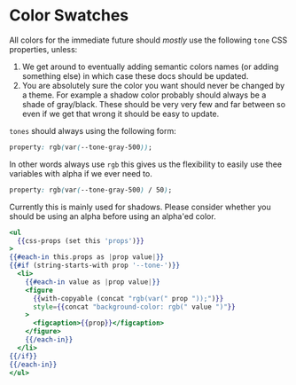 # Color Swatches

All colors for the immediate future should _mostly_ use the following `tone`
CSS properties, unless:

1. We get around to eventually adding semantic colors names (or adding something else) in which case these docs should be updated.
2. You are absolutely sure the color you want should never be changed by a theme. For example a shadow color probably should always be a shade of gray/black. These should be very very few and far between so even if we get that wrong it should be easy to update.

`tones` should always using the following form:

```css
property: rgb(var(--tone-gray-500));
```

In other words always use `rgb` this gives us the flexibility to easily use thee variables with alpha if we ever need to.

```css
property: rgb(var(--tone-gray-500) / 50);
```

Currently this is mainly used for shadows. Please consider whether you should be using an alpha before using an alpha'ed color.

```hbs preview-template
<ul
  {{css-props (set this 'props')}}
>
{{#each-in this.props as |prop value|}}
{{#if (string-starts-with prop '--tone-')}}
  <li>
    {{#each-in value as |prop value|}}
    <figure
      {{with-copyable (concat "rgb(var(" prop "));")}}
      style={{concat "background-color: rgb(" value ")"}}
    >
      <figcaption>{{prop}}</figcaption>
    </figure>
    {{/each-in}}
  </li>
{{/if}}
{{/each-in}}
</ul>
```
